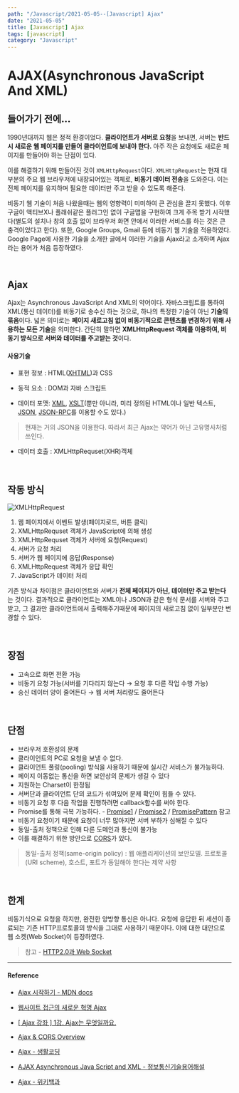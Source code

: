 ---
path: "/Javascript/2021-05-05--[Javascript] Ajax"
date: "2021-05-05"
title: [Javascript] Ajax
tags: [javascript]
category: "Javascript"
---

# AJAX(Asynchronous JavaScript And XML)

## 들어가기 전에...

1990년대까지 웹은 정적 환경이었다. **클라이언트가 서버로 요청**을 보내면, 서버는 **반드시 새로운 웹 페이지를 만들어 클라이언트에 보내야 한다.** 아주 작은 요청에도 새로운 페이지를 만들어야 하는 단점이 있다.

이를 해결하기 위해 만들어진 것이 `XMLHttpRequest`이다. `XMLHttpRequest`는 현재 대부분의 주요 웹 브라우저에 내장되어있는 객체로, **비동기 데이터 전송**을 도와준다. 이는 전체 페이지를 유지하며 필요한 데이터만 주고 받을 수 있도록 해준다.

비동기 웹 기술이 처음 나왔을때는 웹의 영향력이 미미하여 큰 관심을 끌지 못했다. 이후 구글이 액티브X나 플래쉬같은 플러그인 없이 구글맵을 구현하여 크게 주목 받기 시작했다(별도의 설치나 창의 호출 없이 브라우저 화면 안에서 이러한 서비스를 하는 것은 큰 충격이었다고 한다). 또한, Google Groups, Gmail 등에 비동기 웹 기술을 적용하였다. Google Page에 사용한 기술을 소개한 글에서 이러한 기술을 Ajax라고 소개하며 Ajax라는 용어가 처음 등장하였다.

<br/>

## Ajax

Ajax는 Asynchronous JavaScript And XML의 약어이다. 자바스크립트를 통하여 XML(통신 데이터)를 비동기로 송수신 하는 것으로, 하나의 특정한 기술이 아닌 **기술의 묶음**이다. 넓은 의미로는 **페이지 새로고침 없이 비동기적으로 콘텐츠를 변경하기 위해 사용하는 모든 기술**을 의미한다. 간단히 말하면 **XMLHttpRequest 객체를 이용하여, 비동기 방식으로 서버와 데이터를 주고받는 것**이다.

#### 사용기술

* 표현 정보 : HTML([XHTML](https://ko.wikipedia.org/wiki/XHTML))과 CSS

* 동적 요소 : DOM과 자바 스크립트

* 데이터 포맷: [XML](https://ko.wikipedia.org/wiki/XML), [XSLT](https://ko.wikipedia.org/wiki/XSLT)(뿐만 아니라, 미리 정의된 HTML이나 일반 텍스트, [JSON](https://ko.wikipedia.org/wiki/JSON), [JSON-RPC](https://ko.wikipedia.org/wiki/JSON-RPC)를 이용할 수도 있다.)

> 현재는 거의 JSON을 이용한다. 따라서 최근 Ajax는 약어가 아닌 고유명사처럼 쓰인다.

* 데이터 호출 :  XMLHttpRequset(XHR)객체

<br/>

## 작동 방식

![XMLHttpRequest](../assets/images/ajax.png)

1. 웹 페이지에서 이벤트 발생(페이지로드, 버튼 클릭)
2. XMLHttpRequset 객체가 JavaScript에 의해 생성
3. XMLHttpRequset 객체가 서버에 요청(Request)
4. 서버가 요청 처리
5. 서버가 웹 페이지에 응답(Response)
6. XMLHttpRequest 객체가 응답 확인
7. JavaScript가 데이터 처리

기존 방식과 차이점은 클라이언트와 서버가 **전체 페이지가 아닌, 데이터만 주고 받는다**는 것이다. 결과적으로 클라이언트는 XML이나 JSON과 같은 형식 문서를 서버와 주고 받고, 그 결과만 클라이언트에서 출력해주기때문에 페이지의 새로고침 없이 일부분만 변경할 수 있다.

<br/>

## 장점

* 고속으로 화면 전환 가능
* 비동기 요청 가능(서버를 기다리지 않는다 → 요청 후 다른 작업 수행 가능)
* 송신 데이터 양이 줄어든다 → 웹 서버 처리량도 줄어든다

<br/>

## 단점

* 브라우저 호환성의 문제
* 클라이언트의 PC로 요청을 보낼 수 없다.
* 클라이언트 풀링(pooling) 방식을 사용하기 때문에 실시간 서비스가 불가능하다.
* 페이지 이동없는 통신을 하면 보안상의 문제가 생길 수 있다
* 지원하는 Charset이 한정됨
* 서버단과 클라이언트 단의 코드가 섞여있어 문제 확인이 힘들 수 있다.
* 비동기 요청 후 다음 작업을 진행하려면 callback함수를 써야 한다.
* Promise를 통해 극복 가능하다. - [Promise1](https://github.com/Im-D/Dev-Docs/blob/master/Javascript/Promise1.md) / [Promise2](https://github.com/Im-D/Dev-Docs/blob/master/Javascript/Promise2.md) / [PromisePattern](https://github.com/Im-D/Dev-Docs/blob/master/Javascript/PromisePattern.md) 참고
* 비동기 요청이기 때문에 요청이 너무 많아지면 서버 부하가 심해질 수 있다
* 동일-출처 정책으로 인해 다른 도메인과 통신이 불가능
* 이를 해결하기 위한 방안으로 [CORS](https://github.com/Im-D/Dev-Docs/blob/master/Security/CORS(Cross-Origin%20Resource%20Sharing).md)가 있다.

> 동일-출처 정책(same-origin policy) : 웹 애플리케이션의 보안모델. 프로토콜(URI scheme), 호스트, 포트가 동일해야 한다는 제약 사항

<br/>

## 한계

비동기식으로 요청을 하지만, 완전한 양방향 통신은 아니다. 요청에 응답한 뒤 세션이 종료되는 기존 HTTP프로토콜의 방식을 그대로 사용하기 때문이다. 이에 대한 대안으로 웹 소켓(Web Socket)이 등장하였다.

> 참고 - [HTTP2.0과 Web Socket](https://github.com/Im-D/Dev-Docs/blob/master/Browser/HTTP2_Websocket.md)

------

#### Reference

* [Ajax 시작하기 - MDN docs](https://developer.mozilla.org/ko/docs/Web/Guide/AJAX/Getting_Started)

* [웹사이트 접근의 새로운 혁명 Ajax](https://pringles.tistory.com/201)

* [[ Ajax 강좌 ] 1강. Ajax는 무엇일까요.](https://blog.nonamex.kr/5)

* [Ajax & CORS Overview](https://huns.me/development/1291)

* [Ajax - 생활코딩](https://opentutorials.org/course/1375/6843)

* [AJAX   Asynchronous Java Script and XML - 정보통신기술용어해설](http://www.ktword.co.kr/abbr_view.php?nav=2&id=1382&m_temp1=3571)

* [Ajax - 위키백과](https://ko.wikipedia.org/wiki/Ajax)


